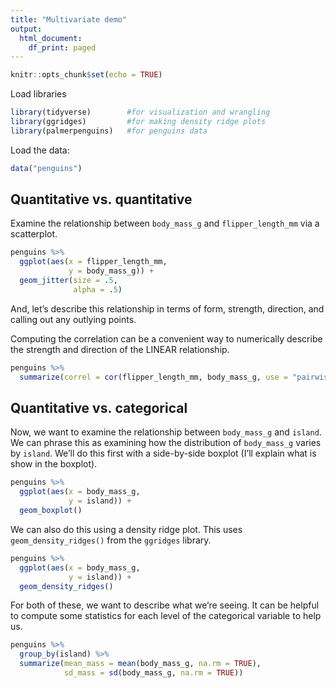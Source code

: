 ```yaml
---
title: "Multivariate demo"
output: 
  html_document:
    df_print: paged
---
```


```r
knitr::opts_chunk$set(echo = TRUE)
```

Load libraries

```r
library(tidyverse)        #for visualization and wrangling
library(ggridges)         #for making density ridge plots
library(palmerpenguins)   #for penguins data
```

Load the data:

```r
data("penguins")
```


## Quantitative vs. quantitative

Examine the relationship between `body_mass_g` and `flipper_length_mm` via a scatterplot.

```r
penguins %>% 
  ggplot(aes(x = flipper_length_mm,
             y = body_mass_g)) +
  geom_jitter(size = .5,
              alpha = .5)
```

And, let's describe this relationship in terms of form, strength, direction, and calling out any outlying points. 

Computing the correlation can be a convenient way to numerically describe the strength and direction of the LINEAR relationship.

```r
penguins %>% 
  summarize(correl = cor(flipper_length_mm, body_mass_g, use = "pairwise.complete.obs"))
```

## Quantitative vs. categorical

Now, we want to examine the relationship between `body_mass_g` and `island`. We can phrase this as examining how the distribution of `body_mass_g` varies by `island`. We'll do this first with a side-by-side boxplot (I'll explain what is show in the boxplot).

```r
penguins %>% 
  ggplot(aes(x = body_mass_g,
             y = island)) +
  geom_boxplot()
```

We can also do this using a density ridge plot. This uses `geom_density_ridges()` from the `ggridges` library.

```r
penguins %>% 
  ggplot(aes(x = body_mass_g,
             y = island)) +
  geom_density_ridges()
```

For both of these, we want to describe what we're seeing. It can be helpful to compute some statistics for each level of the categorical variable to help us. 

```r
penguins %>% 
  group_by(island) %>% 
  summarize(mean_mass = mean(body_mass_g, na.rm = TRUE),
            sd_mass = sd(body_mass_g, na.rm = TRUE))
```







